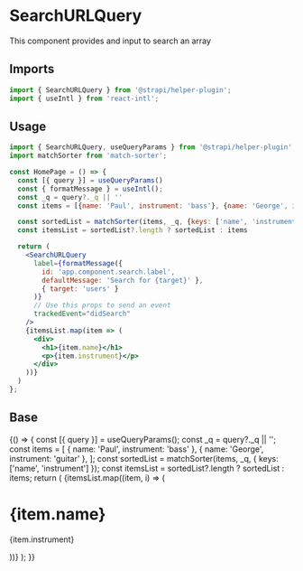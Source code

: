 <!--- Search.stories.mdx --->


<Meta title="components/SearchURLQuery" />

# SearchURLQuery

This component provides and input to search an array

## Imports

```js
import { SearchURLQuery } from '@strapi/helper-plugin';
import { useIntl } from 'react-intl';
```

## Usage

```jsx
import { SearchURLQuery, useQueryParams } from '@strapi/helper-plugin';
import matchSorter from 'match-sorter';

const HomePage = () => {
  const [{ query }] = useQueryParams()
  const { formatMessage } = useIntl();
  const _q = query?._q || ''
  const items = [{name: 'Paul', instrument: 'bass'}, {name: 'George', instrument: 'guitar'}]

  const sortedList = matchSorter(items, _q, {keys: ['name', 'instrument']})
  const itemsList = sortedList?.length ? sortedList : items

  return (
    <SearchURLQuery
      label={formatMessage({
        id: 'app.component.search.label',
        defaultMessage: 'Search for {target}' },
        { target: 'users' }
      )}
      // Use this props to send an event
      trackedEvent="didSearch"
    />
    {itemsList.map(item => (
      <div>
        <h1>{item.name}</h1>
        <p>{item.instrument}</p>
      </div>
    ))}
  )
};
```

## Base

<Canvas>
  <Story name="base">
    {() => {
      const [{ query }] = useQueryParams();
      const _q = query?._q || '';
      const items = [
        { name: 'Paul', instrument: 'bass' },
        { name: 'George', instrument: 'guitar' },
      ];
      const sortedList = matchSorter(items, _q, { keys: ['name', 'instrument'] });
      const itemsList = sortedList?.length ? sortedList : items;
      return (
        <Flex direction="column" alignItems="stretch" paddingTop={6} gap={4}>
          <SearchURLQuery label="Label" />
          {itemsList.map((item, i) => (
            <div key={i}>
              <h1>{item.name}</h1>
              <p>{item.instrument}</p>
            </div>
          ))}
        </Flex>
      );
    }}
  </Story>
</Canvas>

<ArgsTable of={SearchURLQuery} />
